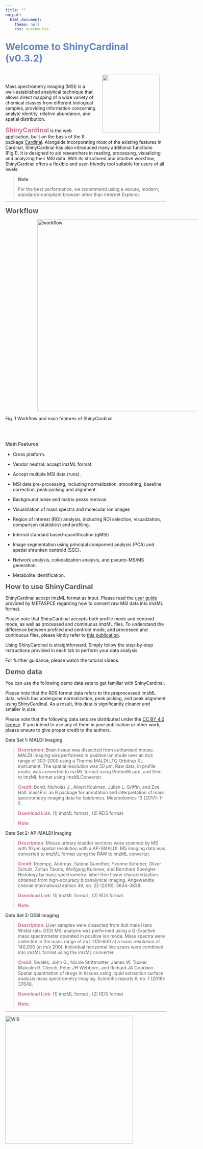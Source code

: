 ```yaml
---
title: ""
output:
  html_document:
    theme: null
    css: custom.css
---
```


<b><span style="color:#6682c4; font-size:30px;">Welcome to ShinyCardinal (v0.3.2)</span></b>

<img src='img/logo.png' height="180" style = "float: right; margin: 20px;"/>

<br></br>

Mass spectrometry imaging (MSI) is a well-established analytical technique that allows direct mapping of a wide variety of chemical classes from different biological samples, providing information concerning analyte identity, relative abundance, and spatial distribution.

<b><span style="color:#d17789; font-size:20px;">ShinyCardinal</span></b> is the web application, built on the basis of the R package <a href="https://cardinalmsi.org" target="_new">Cardinal</a>. Alongside incorporating most of the existing features in Cardinal, ShinyCardinal has also introduced many additional functions (Fig.1). It is designed to aid researchers in reading, processing, visualizing and analyzing their MSI data. With its structured and intuitive workflow, ShinyCardinal offers a flexible and user-friendly tool suitable for users of all levels.

> **Note**
>
> For the best performance, we recommend using a secure, modern, standards-compliant browser other than Internet Explorer.

---

<b><span style="color:#5c5d61; font-size:22px;">Workflow</span></b>

<img src='img/workflow.png' alt='workflow' title='workflow' style="vertical-align:middle;margin:0px 100px" width='600'/>


Fig. 1 Workflow and main features of ShinyCardinal.

<br></br>

<b><span style="color:#5c5d61; font-size:15px;">Main Features</span></b>

- Cross platform.

- Vendor neutral: accept imzML format.

- Accept multiple MSI data (runs).

- MSI data pre-processing, including normalization, smoothing, baseline correction, peak-picking and alignment.

- Background noise and matrix peaks removal.

- Visualization of mass spectra and molecular ion images

- Region of interest (ROI) analysis, including ROI selection, visualization, comparison (statistics) and profiling.

- Internal standard based-quantification (qMSI)

- Image segmentation using principal component analysis (PCA) and spatial shrunken centroid (SSC).

- Network analysis, colocalization analysis, and pseudo-MS/MS generation.

- Metabolite identification.


<b><span style="color:#5c5d61; font-size:22px;">How to use ShinyCardinal</span></b>

ShinyCardinal accept imzML format as input. Please read the <a href="https://docs.google.com/document/d/e/2PACX-1vTT4QrMQ2RJMjziscaU8S3gbznlv6Rm5ojwrsdAXPbR5bt7Ivp-ThkC0hefrk3ZdVqiyCX7VU_ddA62/pub" target="_new">user guide</a> provided by METASPCE regarding how to convert raw MSI data into imzML format. 

Please note that ShinyCardinal accepts both profile mode and centroid mode, as well as processed and continuous imzML files. To understand the difference between profiled and centroid mode, and processed and continuous files, please kindly refer to <a href="https://doi.org/10.1016/j.jprot.2012.07.026" target="_new">this publication</a>.

Using ShinyCardinal is straightforward. Simply follow the step-by-step instructions provided in each tab to perform your data analysis. 

For further guidance, please watch the tutorial videos. <a href="https://www.youtube.com/@MSI_WIS/videos" target="_new"><i class="fa fa-youtube"></i></a>


<b><span style="color:#5c5d61; font-size:22px;">Demo data</span></b>

You can use the following demo data sets to get familiar with ShinyCardinal.

Please note that the RDS format data refers to the preprocessed imzML data, which has undergone normalization, peak picking, and peak alignment using ShinyCardinal. As a result, this data is significantly cleaner and smaller in size. 

Please note that the following data sets are distributed under the <a href="https://creativecommons.org/licenses/by/4.0/" target="_new">CC BY 4.0 license</a>. If you intend to use any of them in your publication or other work, please ensure to give proper credit to the authors.

<b><span style="color:#5c5d61;">Data Set 1: MALDI Imaging</span></b>

> <b><span style="color:#d17789;">Description</span></b>: Brain tissue was dissected from euthanised mouse. MALDI imaging was performed in positive ion mode over an m/z range of 300-2000 using a Thermo MALDI LTQ Orbitrap XL instrument. The spatial resolution was 50 $\mu$m. Raw data, in profile mode, was converted to mzML format using ProteoWizard, and then to imzML format using imzMLConverter.
>
> <b><span style="color:#d17789;">Credit</span></b>: Bond, Nicholas J., Albert Koulman, Julian L. Griffin, and Zoe Hall. massPix: an R package for annotation and interpretation of mass spectrometry imaging data for lipidomics. Metabolomics 13 (2017): 1-5.
>
> <b><span style="color:#d17789;">Download Link</span></b>: (1) imzML format <a href="https://www.ebi.ac.uk/metabolights/editor/MTBLS487/descriptors" target="_new"><i class="fa fa-link" aria-hidden="true"></i></i></a>; (2) RDS format <a href="https://www.dropbox.com/s/cgdzhsmrzs2rnhh/MALDI_Mouse2Brains.rds?dl=0" target="_new"><i class="fa fa-link" aria-hidden="true"></i></i></a>
>
> <b><span style="color:#d17789;">Note</span></b>: 
> 

<b><span style="color:#5c5d61;">Data Set 2: AP-MALDI Imaging</span></b>

> <b><span style="color:#d17789;">Description</span></b>: Mouse urinary bladder sections were scanned by MS with 10 $\mu$m spatial resolution with a AP-SMALDI. MS imaging data was converted to imzML format using the RAW to imzML converter.
>
> <b><span style="color:#d17789;">Credit</span></b>: Roempp, Andreas, Sabine Guenther, Yvonne Schober, Oliver Schulz, Zoltan Takats, Wolfgang Kummer, and Bernhard Spengler. Histology by mass spectrometry: label‐free tissue characterization obtained from high-accuracy bioanalytical imaging. Angewandte chemie international edition 49, no. 22 (2010): 3834-3838.
>
> <b><span style="color:#d17789;">Download Link</span></b>: (1) imzML format <a href="https://www.ebi.ac.uk/pride/archive/projects/PXD001283" target="_new"><i class="fa fa-link" aria-hidden="true"></i></i></a>; (2) RDS format <a href="https://www.dropbox.com/s/lclimkantn52plq/MALDI_MouseUrinaryBladder.rds?dl=0" target="_new"><i class="fa fa-link" aria-hidden="true"></i></i></a>
>
> <b><span style="color:#d17789;">Note</span></b>: 
> 

<b><span style="color:#5c5d61;">Data Set 3: DESI Imaging</span></b>

> <b><span style="color:#d17789;">Description</span></b>: Liver samples were dissected from dult male Hans Wistar rats. DESI MSI analysis was performed using a Q-Exactive mass spectrometer operated in positive ion mode. Mass spectra were collected in the mass range of m/z 200-600 at a mass resolution of 140,000 (at m/z 200). Individual horizontal line scans were combined into imzML format using the imzML converter.
>
> <b><span style="color:#d17789;">Credit</span></b>: Swales, John G., Nicole Strittmatter, James W. Tucker, Malcolm R. Clench, Peter JH Webborn, and Richard JA Goodwin. Spatial quantitation of drugs in tissues using liquid extraction surface analysis mass spectrometry imaging. Scientific reports 6, no. 1 (2016): 37648.
>
> <b><span style="color:#d17789;">Download Link</span></b>: (1) imzML format <a href="https://metaspace2020.eu/dataset/2016-12-09_10h16m23s" target="_new"><i class="fa fa-link" aria-hidden="true"></i></i></a>; (2) RDS format <a href="https://www.dropbox.com/s/vgi2yc0wusi9fqt/DESI_MouseLiver.rds?dl=0" target="_new"><i class="fa fa-link" aria-hidden="true"></i></i></a>
>
> <b><span style="color:#d17789;">Note</span></b>:

---
<a href= 'https://www.weizmann.ac.il'><img src='img/WIS.png' alt='WIS' title='Weizmann Institute of Science' width='400'/></a>

<br></br>
